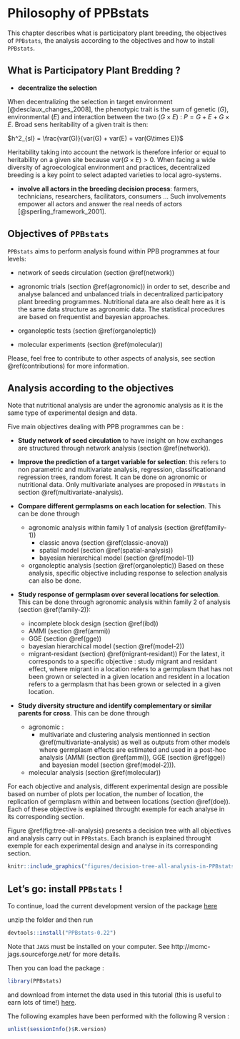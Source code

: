 # Philosophy of PPBstats {#philo}

This chapter describes what is participatory plant breeding, the objectives of `PPBstats`, the analysis according to the objectives and how to install `PPBstats`.


## What is Participatory Plant Bredding ?

- **decentralize the selection**

When decentralizing the selection in target environment [@desclaux_changes_2008], the phenotypic trait is the sum of genetic ($G$), environmental ($E$) and interaction between the two ($G \times E$) : $P = G + E + G \times E$.
Broad sens heritability of a given trait is then: 

$h^2_{sl} = \frac{var(G)}{var(G) + var(E) + var(G\times E)}$

Heritability taking into account the network is therefore inferior or equal to heritability on a given site because $var(G\times E) > 0$.
When facing a wide diversity of agroecological environment and practices, decentralized breeding is a key point to select adapted varieties to local agro-systems.

- **involve all actors in the breeding decision process**: farmers, technicians, researchers, facilitators, consumers ... Such involvements empower all actors and answer the real needs of actors  [@sperling_framework_2001].


## Objectives of `PPBstats`

`PPBstats` aims to perform analysis found within PPB programmes at four levels:

- network of seeds circulation (section \@ref(network))

- agronomic trials (section \@ref(agronomic)) in order to set, describe and analyse balanced and unbalanced trials in decentralized participatory plant breeding programmes.
Nutritional data are also dealt here as it is the same data structure as agronomic data.
The statistical procedures are based on frequentist and bayesian approaches.

- organoleptic tests (section \@ref(organoleptic))

- molecular experiments (section \@ref(molecular))

Please, feel free to contribute to other aspects of analysis, see section \@ref(contributions) for more information.


## Analysis according to the objectives

Note that nutritional analysis are under the agronomic analysis as it is the same type of experimental design and data.

Five main objectives dealing with PPB programmes can be :

- **Study network of seed circulation** to have insight on how exchanges are structured through network analysis (section \@ref(network)).

- **Improve the prediction of a target variable for selection**: this refers to non parametric and multivariate analysis, regression, classificationand regression trees, random forest.
It can be done on agronomic or nutritional data.
Only multivariate analyses are proposed in `PPBstats` in section \@ref(multivariate-analysis).

- **Compare different germplasms on each location for selection**.
This can be done through 
     - agronomic analysis within family 1 of analysis (section \@ref(family-1))
         - classic anova (section \@ref(classic-anova))
         - spatial model (section \@ref(spatial-analysis))
         - bayesian hierarchical model (section \@ref(model-1))
     - organoleptic analysis (section \@ref(organoleptic))
Based on these analysis, specific objective including response to selection analysis can also be done.

- **Study response of germplasm over several locations for selection**.
This can be done through agronomic analysis within family 2 of analysis (section \@ref(family-2)):
    - incomplete block design (section \@ref(ibd))
    - AMMI (section \@ref(ammi))
    - GGE (section \@ref(gge))
    - bayesian hierarchical model (section \@ref(model-2))
    - migrant-residant (section) \@ref(migrant-residant))
For the latest, it corresponds to a specific objective : study migrant and residant effect, where migrant in a location refers to a germplasm that has not been grown or selected in a given location and resident in a location refers to a germplasm that has been grown or selected in a given location.

- **Study diversity structure and identify complementary or similar parents for cross**.
This can be done through 
    - agronomic :
        - multivariate and clustering analysis mentionned in section \@ref(multivariate-analysis) as well as outputs from other models where germplasm effects are estimated and used in a post-hoc analysis (AMMI (section \@ref(ammi)), GGE (section \@ref(gge)) and bayesian model (section \@ref(model-2))).
    - molecular analysis (section \@ref(molecular))

For each objective and analysis, different experimental design are possible based on number of plots per location, the number of location, the replication of germplasm within and between locations (section \@ref(doe)).
Each of these objective is explained throught exemple for each analyse in its corresponding section.

Figure \@ref(fig:tree-all-analysis) presents a decision tree with all objectives and analysis carry out in `PPBstats`.
Each branch is explained throught exemple for each experimental design and analyse in its corresponding section.

```r
knitr::include_graphics("figures/decision-tree-all-analysis-in-PPBstats.png")
```

## Let's go: install `PPBstats` !

To continue, load the current development version of the package [here](https://github.com/priviere/PPBstats/archive/v0.22.zip)

unzip the folder and then run 

```r
devtools::install("PPBstats-0.22")
```

Note that `JAGS` must be installed on your computer. See http://mcmc-jags.sourceforge.net/ for more details.

Then you can load the package :

```r
library(PPBstats)
```

and download from internet the data used in this tutorial (this is useful to earn lots of time!) [here](https://github.com/priviere/PPBstats/releases/download/v0.20/data_PPBstats.zip).

The following examples have been performed with the following R version :
```r
unlist(sessionInfo()$R.version)
```


